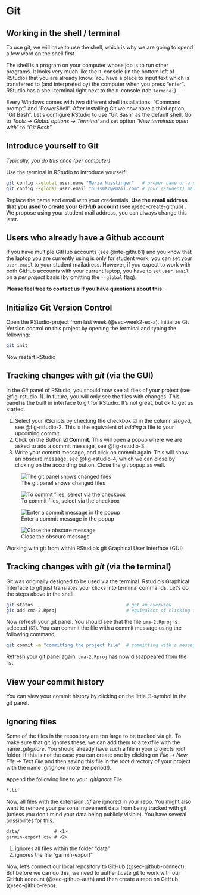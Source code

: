 # Git

## Working in the shell / terminal


To use git, we will have to use the shell, which is why we are going to spend a few word on the shell first. 

The shell is a program on your computer whose job is to run other programs. It looks very much like the `R`-console (in the bottom left of RStudio) that you are already know: You have a place to input text which is transferred to (and interpreted by) the computer when you press "enter". RStudio has a shell terminal right next to the `R`-console (tab `Terminal`).

Every Windows comes with two different shell installations: "Command prompt" and "PowerShell". After installing Git we now have a third option, "Git Bash". Let's configure RStudio to use "Git Bash" as the default shell. Go to *Tools → Global options → Terminal* and set option "*New terminals open with*" to "*Git Bash*".


## Introduce yourself to Git{#introduce-yourself-git}

*Typically, you do this once (per computer)*

Use the terminal in RStudio to introduce yourself:

```{#lst-git-settings .bash lst-cap="Setting your git user.name and user.email"}
git config --global user.name "Maria Nusslinger"   # proper name or a pseudonym
git config --global user.email "nussmar@email.com" # your (student) mailadress 
```

Replace the name and email with your credentials. **Use the email address that you used to create your Git*Hub* account** (see @sec-create-github) . We propose using your student mail address, you can always change this later. 

:::{#nte-github2 .callout-note}
## Users who already have a Github account

If you have multiple GitHub accounts (see @nte-github1) and you know that the laptop you are currently using is only for student work, you can set your `user.email` to your student mailadress. However, if you expect to work with both GitHub accounts with your current laptop, you have to set `user.email` on a *per project* basis (by omitting the `--global` flag).

**Please feel free to contact us if you have questions about this.**

:::


## Initialize Git Version Control 

Open the RStudio-project from last week (@sec-week2-ex-a). Initialize Git Version control on this project by opening the terminal and typing the following:

```bash
git init
```

Now restart RStudio


## Tracking changes with *git* (via the GUI)

In the *Git* panel of RStudio, you should now see all files of your project (see @fig-rstudio-1). In future, you will only see the files with changes. This panel is the built in interface to git for RStudio. It's not great, but ok to get us started.


1. Select your RScripts by checking the checkbox ☑ in the column *staged*, see @fig-rstudio-2. This is the equivalent of *adding* a file to your upcoming commit. 
2. Click on the Button **☑ Commit**. This will open a popup where we are asked to add a commit message, see @fig-rstudio-3.
3. Write your commit message, and click on commit again. This will show an obscure message, see @fig-rstudio-4, which we can close by clicking on the according button. Close the git popup as well. 




:::{#fig-rstudio-git layout-nrow=2}

![The git panel shows changed files](../02_Images/rstudio-git.png){#fig-rstudio-1}

![To commit files, select via the checkbox](../02_Images/rstudio-git-2.png){#fig-rstudio-2}

![Enter a commit message in the popup](../02_Images/rstudio-git-3.png){#fig-rstudio-3}

![Close the obscure message](../02_Images/rstudio-git-4.png){#fig-rstudio-4}


Working with git from within RStudio's git Graphical User Interface (GUI)

:::



## Tracking changes with *git* (via the terminal)

Git was originally designed to be used via the terminal. Rstudio's Graphical Interface to git just translates your clicks into terminal commands. Let's do the steps above in the shell.

```.bash
git status                                   # get an overview
git add cma-2.Rproj                          # equivalent of clicking the checkbox
```

Now refresh your git panel. You should see that the file `cma-2.Rproj` is selected (☑). You can commit the file with a commit message using the following command. 

```.bash
git commit -m "committing the project file"  # committing with a message
```

Refresh your git panel again: `cma-2.Rproj` has now dissappeared from the list.



## View your commit history

You can view your commit history by clicking on the little ⏰-symbol in the git panel.

<!-- is is really true that RStudio can display a commit if multiple files are involved?? -->

## Ignoring files

Some of the files in the repository are too large to be tracked via git. To make sure that git ignores these, we can add them to a textfile with the name *.gitignore*. You should already have such a file in your projects root folder. If this is not the case you can create one by clicking on *File* → *New File* → *Text File* and then saving this file in the root directory of your project with the name *.gitignore* (note the period!).

Append the following line to your *.gitignore* File:

```.abc
*.tif
```

Now, all files with the extension *.tif* are ignored in your repo. You might also want to remove your personal movement data from being tracked with git (unless you don't mind your data being publicly visible). You have several possibilites for this.

```.abc
data/             # <1>
garmin-export.csv # <2>
```

1. ignores all files within the folder "data"
2. ignores the file "garmin-export"




Now, let's connect our local repository to GitHub (@sec-github-connect). But before we can do this, we need to authenticate git to work with our GitHub account (@sec-github-auth) and then create a repo on GitHub (@sec-github-repo).
